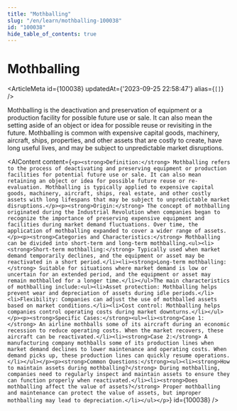 ```yaml
---
title: "Mothballing"
slug: "/en/learn/mothballing-100038"
id: "100038"
hide_table_of_contents: true
---
```



# Mothballing

<ArticleMeta id={100038} updatedAt={'2023-09-25 22:58:47'} alias={`[]`} />
<div className='border-solid border-b border-t-0 my-4 border-[var(--ifm-color-gray-300)]' />

Mothballing is the deactivation and preservation of equipment or a production facility for possible future use or sale. It can also mean the setting aside of an object or idea for possible reuse or revisiting in the future. Mothballing is common with expensive capital goods, machinery, aircraft, ships, properties, and other assets that are costly to create, have long useful lives, and may be subject to unpredictable market disruptions.

<AIContent content={`<p><strong>Definition:</strong> Mothballing refers to the process of deactivating and preserving equipment or production facilities for potential future use or sale. It can also mean retaining an object or idea for possible future reuse or re-evaluation. Mothballing is typically applied to expensive capital goods, machinery, aircraft, ships, real estate, and other costly assets with long lifespans that may be subject to unpredictable market disruptions.</p><p><strong>Origin:</strong> The concept of mothballing originated during the Industrial Revolution when companies began to recognize the importance of preserving expensive equipment and facilities during market demand fluctuations. Over time, the application of mothballing expanded to cover a wider range of assets.</p><p><strong>Categories and Characteristics:</strong> Mothballing can be divided into short-term and long-term mothballing.<ul><li><strong>Short-term mothballing:</strong> Typically used when market demand temporarily declines, and the equipment or asset may be reactivated in a short period.</li><li><strong>Long-term mothballing:</strong> Suitable for situations where market demand is low or uncertain for an extended period, and the equipment or asset may remain mothballed for a longer time.</li></ul>The main characteristics of mothballing include:<ul><li>Asset protection: Mothballing helps prevent wear and depreciation of assets during idle periods.</li><li>Flexibility: Companies can adjust the use of mothballed assets based on market conditions.</li><li>Cost control: Mothballing helps companies control operating costs during market downturns.</li></ul></p><p><strong>Specific Cases:</strong><ul><li><strong>Case 1:</strong> An airline mothballs some of its aircraft during an economic recession to reduce operating costs. When the market recovers, these aircraft can be reactivated.</li><li><strong>Case 2:</strong> A manufacturing company mothballs some of its production lines when market demand declines to lower maintenance and operating costs. When demand picks up, these production lines can quickly resume operations.</li></ul></p><p><strong>Common Questions:</strong><ul><li><strong>How to maintain assets during mothballing?</strong> During mothballing, companies need to regularly inspect and maintain assets to ensure they can function properly when reactivated.</li><li><strong>Does mothballing affect the value of assets?</strong> Proper mothballing and maintenance can protect the value of assets, but improper mothballing may lead to depreciation.</li></ul></p>`} id={100038} />
